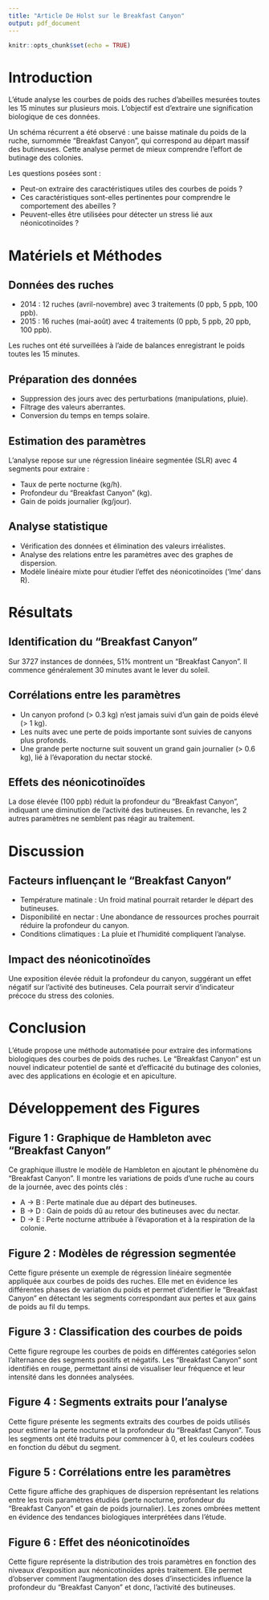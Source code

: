```yaml
---
title: "Article De Holst sur le Breakfast Canyon"
output: pdf_document
---
```


```r
knitr::opts_chunk$set(echo = TRUE)
```

# Introduction
L’étude analyse les courbes de poids des ruches d’abeilles mesurées toutes les 15 minutes sur plusieurs mois. L'objectif est d'extraire une signification biologique de ces données.

Un schéma récurrent a été observé : une baisse matinale du poids de la ruche, surnommée "Breakfast Canyon", qui correspond au départ massif des butineuses. Cette analyse permet de mieux comprendre l’effort de butinage des colonies.

Les questions posées sont :

- Peut-on extraire des caractéristiques utiles des courbes de poids ?
- Ces caractéristiques sont-elles pertinentes pour comprendre le comportement des abeilles ?
- Peuvent-elles être utilisées pour détecter un stress lié aux néonicotinoïdes ?



# Matériels et Méthodes

## Données des ruches
- 2014 : 12 ruches (avril-novembre) avec 3 traitements (0 ppb, 5 ppb, 100 ppb).
- 2015 : 16 ruches (mai-août) avec 4 traitements (0 ppb, 5 ppb, 20 ppb, 100 ppb).

Les ruches ont été surveillées à l’aide de balances enregistrant le poids toutes les 15 minutes.

## Préparation des données
- Suppression des jours avec des perturbations (manipulations, pluie).
- Filtrage des valeurs aberrantes.
- Conversion du temps en temps solaire.

## Estimation des paramètres
L’analyse repose sur une régression linéaire segmentée (SLR) avec 4 segments pour extraire :

- Taux de perte nocturne (kg/h).
- Profondeur du "Breakfast Canyon" (kg).
- Gain de poids journalier (kg/jour).

## Analyse statistique
- Vérification des données et élimination des valeurs irréalistes.
- Analyse des relations entre les paramètres avec des graphes de dispersion.
- Modèle linéaire mixte pour étudier l'effet des néonicotinoïdes ('lme' dans R).



# Résultats

## Identification du "Breakfast Canyon"
Sur 3727 instances de données, 51% montrent un "Breakfast Canyon". Il commence généralement 30 minutes avant le lever du soleil.

## Corrélations entre les paramètres
- Un canyon profond (> 0.3 kg) n’est jamais suivi d’un gain de poids élevé (> 1 kg).
- Les nuits avec une perte de poids importante sont suivies de canyons plus profonds.
- Une grande perte nocturne suit souvent un grand gain journalier (> 0.6 kg), lié à l’évaporation du nectar stocké.

## Effets des néonicotinoïdes
La dose élevée (100 ppb) réduit la profondeur du "Breakfast Canyon", indiquant une diminution de l'activité des butineuses. En revanche, les 2 autres paramètres ne semblent pas réagir au traitement.



# Discussion

## Facteurs influençant le "Breakfast Canyon"
- Température matinale : Un froid matinal pourrait retarder le départ des butineuses.
- Disponibilité en nectar : Une abondance de ressources proches pourrait réduire la profondeur du canyon.
- Conditions climatiques : La pluie et l’humidité compliquent l’analyse.

## Impact des néonicotinoïdes
Une exposition élevée réduit la profondeur du canyon, suggérant un effet négatif sur l’activité des butineuses. Cela pourrait servir d’indicateur précoce du stress des colonies.



# Conclusion
L’étude propose une méthode automatisée pour extraire des informations biologiques des courbes de poids des ruches. Le "Breakfast Canyon" est un nouvel indicateur potentiel de santé et d’efficacité du butinage des colonies, avec des applications en écologie et en apiculture.



# Développement des Figures

## Figure 1 : Graphique de Hambleton avec "Breakfast Canyon"
Ce graphique illustre le modèle de Hambleton en ajoutant le phénomène du "Breakfast Canyon". Il montre les variations de poids d’une ruche au cours de la journée, avec des points clés :

- A → B : Perte matinale due au départ des butineuses.
- B → D : Gain de poids dû au retour des butineuses avec du nectar.
- D → E : Perte nocturne attribuée à l’évaporation et à la respiration de la colonie.

## Figure 2 : Modèles de régression segmentée
Cette figure présente un exemple de régression linéaire segmentée appliquée aux courbes de poids des ruches. Elle met en évidence les différentes phases de variation du poids et permet d’identifier le "Breakfast Canyon" en détectant les segments correspondant aux pertes et aux gains de poids au fil du temps.

## Figure 3 : Classification des courbes de poids
Cette figure regroupe les courbes de poids en différentes catégories selon l’alternance des segments positifs et négatifs. Les "Breakfast Canyon" sont identifiés en rouge, permettant ainsi de visualiser leur fréquence et leur intensité dans les données analysées.

## Figure 4 : Segments extraits pour l’analyse
Cette figure présente les segments extraits des courbes de poids utilisés pour estimer la perte nocturne et la profondeur du "Breakfast Canyon". Tous les segments ont été traduits pour commencer à 0, et les couleurs codées en fonction du début du segment.

## Figure 5 : Corrélations entre les paramètres
Cette figure affiche des graphiques de dispersion représentant les relations entre les trois paramètres étudiés (perte nocturne, profondeur du "Breakfast Canyon" et gain de poids journalier). Les zones ombrées mettent en évidence des tendances biologiques interprétées dans l’étude.

## Figure 6 : Effet des néonicotinoïdes
Cette figure représente la distribution des trois paramètres en fonction des niveaux d’exposition aux néonicotinoïdes après traitement. Elle permet d’observer comment l’augmentation des doses d’insecticides influence la profondeur du "Breakfast Canyon" et donc, l’activité des butineuses.


